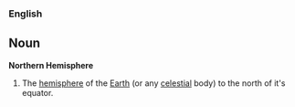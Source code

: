 ===English===
==Noun==
'''Northern Hemisphere'''
# The [[hemisphere]] of the [[Earth]] (or any [[celestial]] body) to the north of it's equator.